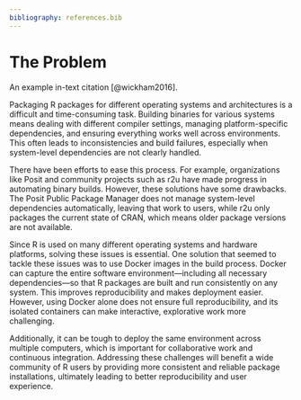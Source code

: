```yaml
---
bibliography: references.bib
---
```


# The Problem

```{=html}
<!-- 
Outlining the issue / weak point / problem to be solved by this proposal. This should be a compelling section that sets the reader up for the next section - the proposed solution!

It is important to cover:

 - [ ] What the problem is
 - [ ] Who it affects
 - [ ] Have there been previous attempts to resolve the problem
 - [ ] Why it should be tackled
-->
```
An example in-text citation [@wickham2016].

Packaging R packages for different operating systems and architectures is a
difficult and time-consuming task. Building binaries for various systems means
dealing with different compiler settings, managing platform-specific
dependencies, and ensuring everything works well across environments. This often
leads to inconsistencies and build failures, especially when system-level
dependencies are not clearly handled.

There have been efforts to ease this process. For example, organizations like
Posit and community projects such as r2u have made progress in automating binary
builds. However, these solutions have some drawbacks. The Posit Public Package
Manager does not manage system-level dependencies automatically, leaving that
work to users, while r2u only packages the current state of CRAN, which means
older package versions are not available.

Since R is used on many different operating systems and hardware platforms,
solving these issues is essential. One solution that seemed to tackle these
issues was to use Docker images in the build process. Docker can capture the
entire software environment—including all necessary dependencies—so that R
packages are built and run consistently on any system. This improves
reproducibility and makes deployment easier. However, using Docker alone does
not ensure full reproducibility, and its isolated containers can make
interactive, explorative work more challenging.

Additionally, it can be tough to deploy the same environment across multiple
computers, which is important for collaborative work and continuous integration.
Addressing these challenges will benefit a wide community of R users by providing 
more consistent and reliable package installations, ultimately leading to better 
reproducibility and user experience.


